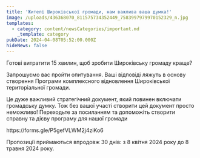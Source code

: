 ```yaml
---
title: 'Жителі Широківської громади, нам важлива ваша думка!'
image: /uploads/436368070_811575734352449_7583997979970152329_n.jpg
templates:
  - category: content/newsCategories/important.md
    _template: category
pubDate: 2024-04-08T05:52:00.000Z
hideNews: false
---
```


 Готові витратити 15 хвилин, щоб зробити Широківську громаду краще?

Запрошуємо вас пройти опитування. Ваші відповіді ляжуть в основу створення Програми комплексного відновлення Широківської територіальної громади.

Це дуже важливий стратегічний документ, який повинен включати громадську думку. Тож без вашої участі створити цей документ просто неможливо! Переходьте за посиланням та допоможіть створити справну та дієву програму для нашої громади 

https\://forms.gle/P5gefVLWM2j4ziKo6

Пропозиції приймаються впродовж 30 днів: з 8 квітня 2024 року до 8 травня 2024 року.
